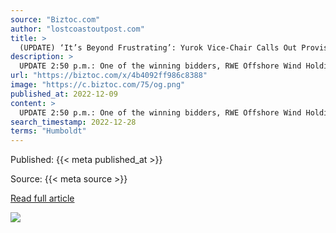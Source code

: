 ```yaml
---
source: "Biztoc.com"
author: "lostcoastoutpost.com"
title: >
  (UPDATE) ‘It’s Beyond Frustrating’: Yurok Vice-Chair Calls Out Provisional Winners of Offshore Wind Bid for Failing to Engage With the Tribe Ahead of This…
description: >
  UPDATE 2:50 p.m.: One of the winning bidders, RWE Offshore Wind Holdings, LLC, sent the following response to the Outpost’s request for additional comment: “RWE is committed to thoughtfully engaging Tribes and tribal fisheries at all stages of project develop…
url: "https://biztoc.com/x/4b4092ff986c8388"
image: "https://c.biztoc.com/75/og.png"
published_at: 2022-12-09
content: >
  UPDATE 2:50 p.m.: One of the winning bidders, RWE Offshore Wind Holdings, LLC, sent the following response to the Outposts request for additional comment:  RWE is committed to thoughtfully engaging T… [+1007 chars]
search_timestamp: 2022-12-28
terms: "Humboldt"
---
```



Published: {{< meta published_at >}}


Source: {{< meta source >}}


[Read full article]({{< meta url >}})



![](`r rmarkdown::metadata$image[1]`)
